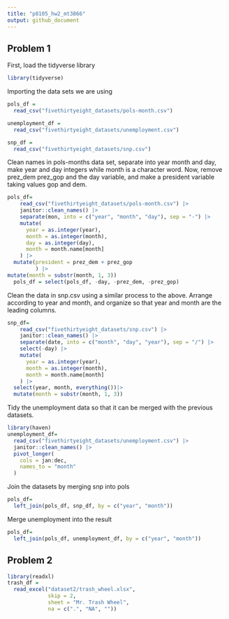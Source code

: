 ```yaml
---
title: "p8105_hw2_mt3866"
output: github_document
---
```


## Problem 1

First, load the tidyverse library

```r
library(tidyverse)
```

Importing the data sets we are using

```r
pols_df =
  read_csv("fivethirtyeight_datasets/pols-month.csv")

unemployment_df =
  read_csv("fivethirtyeight_datasets/unemployment.csv")

snp_df =
  read_csv("fivethirtyeight_datasets/snp.csv")

```

Clean names in pols-months data set, separate into year month and day, make year and day integers while month is a character word. Now, remove prez_dem prez_gop and the day variable, and make a president variable taking values gop and dem.

```r
pols_df=
    read_csv("fivethirtyeight_datasets/pols-month.csv") |>
    janitor::clean_names() |>
    separate(mon, into = c("year", "month", "day"), sep = "-") |>
    mutate(
      year = as.integer(year),
      month = as.integer(month),
      day = as.integer(day),
      month = month.name[month]
    ) |>
  mutate(president = prez_dem + prez_gop
         ) |>
mutate(month = substr(month, 1, 3))
  pols_df = select(pols_df, -day, -prez_dem, -prez_gop)

```

Clean the data in snp.csv using a similar process to the above. Arrange according to year and month, and organize so that year and month are the leading columns.

```r
snp_df=
    read_csv("fivethirtyeight_datasets/snp.csv") |>
    janitor::clean_names() |>
    separate(date, into = c("month", "day", "year"), sep = "/") |>
    select(-day) |>
    mutate(
      year = as.integer(year),
      month = as.integer(month),
      month = month.name[month]
    ) |>
  select(year, month, everything())|>
  mutate(month = substr(month, 1, 3))

```

Tidy the unemployment data so that it can be merged with the previous datasets.
```r
library(haven)
unemployment_df=
  read_csv("fivethirtyeight_datasets/unemployment.csv") |>
  janitor::clean_names() |>
  pivot_longer(
    cols = jan:dec,
    names_to = "month"
  )

```

Join the datasets by merging snp into pols

```r
pols_df=
  left_join(pols_df, snp_df, by = c("year", "month"))
```

Merge unemployment into the result

```r
pols_df=
  left_join(pols_df, unemployment_df, by = c("year", "month"))
```

## Problem 2

```r
library(readxl)
trash_df =
  read_excel("dataset2/trash_wheel.xlsx",
             skip = 2,
             sheet = "Mr. Trash Wheel",
             na = c(".", "NA", ""))
```

